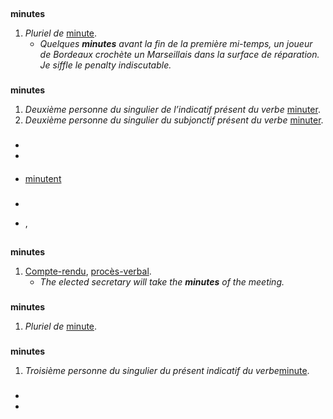 {{voir|minutés}}

== {{langue|fr}} ==
=== {{S|nom|fr|flexion}} ===
{{fr-rég|mi.nyt|s=minute}}
'''minutes''' {{pron|mi.nyt|fr}} {{f}}
# ''Pluriel de'' [[minute]].
#* ''Quelques '''minutes''' avant la fin de la première mi-temps, un joueur de Bordeaux crochète un Marseillais dans la surface de réparation. Je siffle le penalty indiscutable.'' {{source|Christophe Donner, ''Mon oncle'', Grasset, 1995}}

=== {{S|verbe|fr|flexion}} ===
{{fr-verbe-flexion|minuter|ind.p.2s=oui|sub.p.2s=oui}}
'''minutes''' {{pron|mi.nyt|fr}}
# ''Deuxième personne du singulier de l’indicatif présent du verbe'' [[minuter]].
# ''Deuxième personne du singulier du subjonctif présent du verbe'' [[minuter]].

=== {{S|prononciation}} ===
* {{écouter|lang=fr|France (Muntzenheim)|audio=LL-Q150 (fra)-0x010C-minutes.wav}}
* {{écouter|lang=fr|Canada (Shawinigan)||audio=LL-Q150 (fra)-DenisdeShawi-minutes.wav}}



==== {{S|homophones|fr}} ====
* [[minutent]] {{cf|minuter}}

=== {{S|anagrammes}} ===
* {{lien|munîtes}}
* {{lien|mutines}}, {{lien|mutinés}}

== {{langue|en}} ==
=== {{S|étymologie}} ===
: {{ébauche-étym|en}}

=== {{S|nom|en}} ===
'''minutes''' {{pron||en}} {{p}}
# [[compte-rendu|Compte-rendu]], [[procès-verbal]].
#* ''The elected secretary will take the '''minutes''' of the meeting.''

=== {{S|nom|en|flexion}} ===
'''minutes''' {{pron||en}}
# ''Pluriel de'' [[minute]].

=== {{S|verbe|en|flexion}} ===
'''minutes''' {{pron||en}}
# ''Troisième personne du singulier du présent indicatif du verbe ''[[minute]].

=== {{S|prononciation}} ===
* {{écouter|lang=en|États-Unis <!-- précisez svp la ville ou la région -->||audio=En-us-minutes.ogg}}
* {{écouter|lang=en|Royaume-Uni (Londres)||audio=LL-Q1860 (eng)-Back ache-minutes.wav}}
